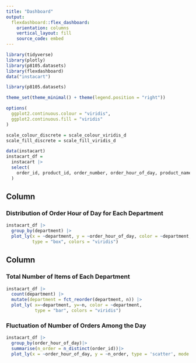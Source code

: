 ```yaml
---
title: "Dashboard"
output: 
  flexdashboard::flex_dashboard:
    orientation: columns
    vertical_layout: fill
    source_code: embed
---
```


```r
library(tidyverse)
library(plotly)
library(p8105.datasets)
library(flexdashboard)
data("instacart")

library(p8105.datasets)

theme_set(theme_minimal() + theme(legend.position = "right"))

options(
  ggplot2.continuous.colour = "viridis",
  ggplot2.continuous.fill = "viridis"
)

scale_colour_discrete = scale_colour_viridis_d
scale_fill_discrete = scale_fill_viridis_d
```

```r
data(instacart)
instacart_df = 
  instacart |> 
  select(
    order_id, product_id, order_number, order_hour_of_day, product_name, aisle, department, department_id
  )

```



Column {data-width=650}
-----------------------------------------------------------------------

### Distribution of Order Hour of Day for Each Department

```r
instacart_df |> 
  group_by(department) |> 
  plot_ly(x = ~department, y = ~order_hour_of_day, color = ~department,
          type = "box", colors = "viridis")
```

Column {data-width=350}
-----------------------------------------------------------------------

### Total Number of Items of Each Department

```r
instacart_df |> 
  count(department) |>
  mutate(department = fct_reorder(department, n)) |> 
  plot_ly( x=~department, y=~n, color = ~department,
           type = "bar", colors = "viridis")
```

### Fluctuation of Number of Orders Among the Day

```r
instacart_df |> 
  group_by(order_hour_of_day)|> 
  summarise(n_order = n_distinct(order_id))|> 
  plot_ly(x = ~order_hour_of_day, y = ~n_order, type = 'scatter', mode = 'lines')
```

